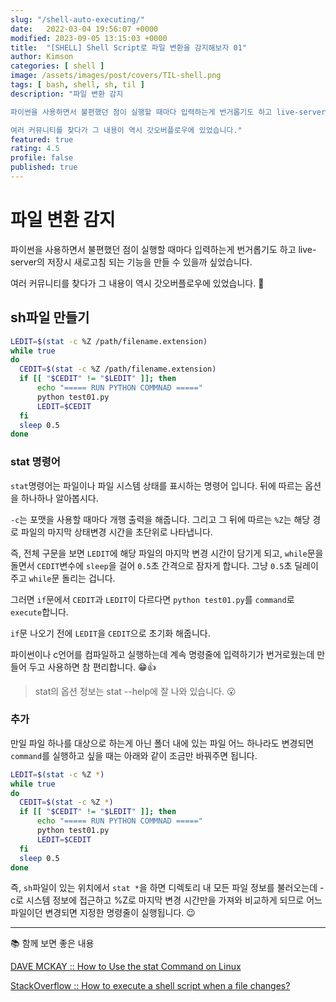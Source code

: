 ```yaml
---
slug: "/shell-auto-executing/"
date:   2022-03-04 19:56:07 +0000
modified: 2023-09-05 13:15:03 +0000
title:  "[SHELL] Shell Script로 파일 변환을 감지해보자 01"
author: Kimson
categories: [ shell ]
image: /assets/images/post/covers/TIL-shell.png
tags: [ bash, shell, sh, til ]
description: "파일 변환 감지

파이썬을 사용하면서 불편했던 점이 실행할 때마다 입력하는게 번거롭기도 하고 live-server의 저장시 새로고침 되는 기능을 만들 수 있을까 싶었습니다.

여러 커뮤니티를 찾다가 그 내용이 역시 갓오버플로우에 있었습니다."
featured: true
rating: 4.5
profile: false
published: true
---
```


# 파일 변환 감지

파이썬을 사용하면서 불편했던 점이 실행할 때마다 입력하는게 번거롭기도 하고 live-server의 저장시 새로고침 되는 기능을 만들 수 있을까 싶었습니다.

여러 커뮤니티를 찾다가 그 내용이 역시 갓오버플로우에 있었습니다. 👏

## sh파일 만들기

```sh
LEDIT=$(stat -c %Z /path/filename.extension)
while true
do
  CEDIT=$(stat -c %Z /path/filename.extension)
  if [[ "$CEDIT" != "$LEDIT" ]]; then
      echo "===== RUN PYTHON COMMNAD ====="
      python test01.py
      LEDIT=$CEDIT
  fi
  sleep 0.5
done
```

### stat 명령어

`stat`명령어는 파일이나 파일 시스템 상태를 표시하는 명령어 입니다. 뒤에 따르는 옵션을 하나하나 알아봅시다.

`-c`는 포맷을 사용할 때마다 개행 출력을 해줍니다. 그리고 그 뒤에 따르는 `%Z`는 해당 경로 파일의 마지막 상태변경 시간을 초단위로 나타냅니다.

즉, 전체 구문을 보면 `LEDIT`에 해당 파일의 마지막 변경 시간이 담기게 되고, `while`문을 돌면서 `CEDIT`변수에 `sleep`을 걸어 `0.5`초 간격으로 잠자게 합니다. 그냥 `0.5`초 딜레이 주고 `while`문 돌리는 겁니다.

그러면 `if`문에서 `CEDIT`과 `LEDIT`이 다르다면 `python test01.py`를 `command`로 `execute`합니다.

`if`문 나오기 전에 `LEDIT`을 `CEDIT`으로 초기화 해줍니다.

파이썬이나 c언어를 컴파일하고 실행하는데 계속 명령줄에 입력하기가 번거로웠는데 만들어 두고 사용하면 참 편리합니다. 😁👍

> stat의 옵션 정보는 stat --help에 잘 나와 있습니다. 😮

### 추가

만일 파일 하나를 대상으로 하는게 아닌 폴더 내에 있는 파일 어느 하나라도 변경되면 `command`를 실행하고 싶을 때는 아래와 같이 조금만 바꿔주면 됩니다.

```sh
LEDIT=$(stat -c %Z *)
while true
do
  CEDIT=$(stat -c %Z *)
  if [[ "$CEDIT" != "$LEDIT" ]]; then
      echo "===== RUN PYTHON COMMNAD ====="
      python test01.py
      LEDIT=$CEDIT
  fi
  sleep 0.5
done
```

즉, `sh`파일이 있는 위치에서 `stat *`을 하면 디렉토리 내 모든 파일 정보를 불러오는데 -c로 시스템 정보에 접근하고 %Z로 마지막 변경 시간만을 가져와 비교하게 되므로 어느 파일이던 변경되면 지정한 명령줄이 실행됩니다. 😉

---

📚 함께 보면 좋은 내용

[DAVE MCKAY :: How to Use the stat Command on Linux](https://www.howtogeek.com/451022/how-to-use-the-stat-command-on-linux/)

[StackOverflow :: How to execute a shell script when a file changes?](https://stackoverflow.com/questions/66857291/how-to-execute-a-shell-script-when-a-file-changes#answers-header)
